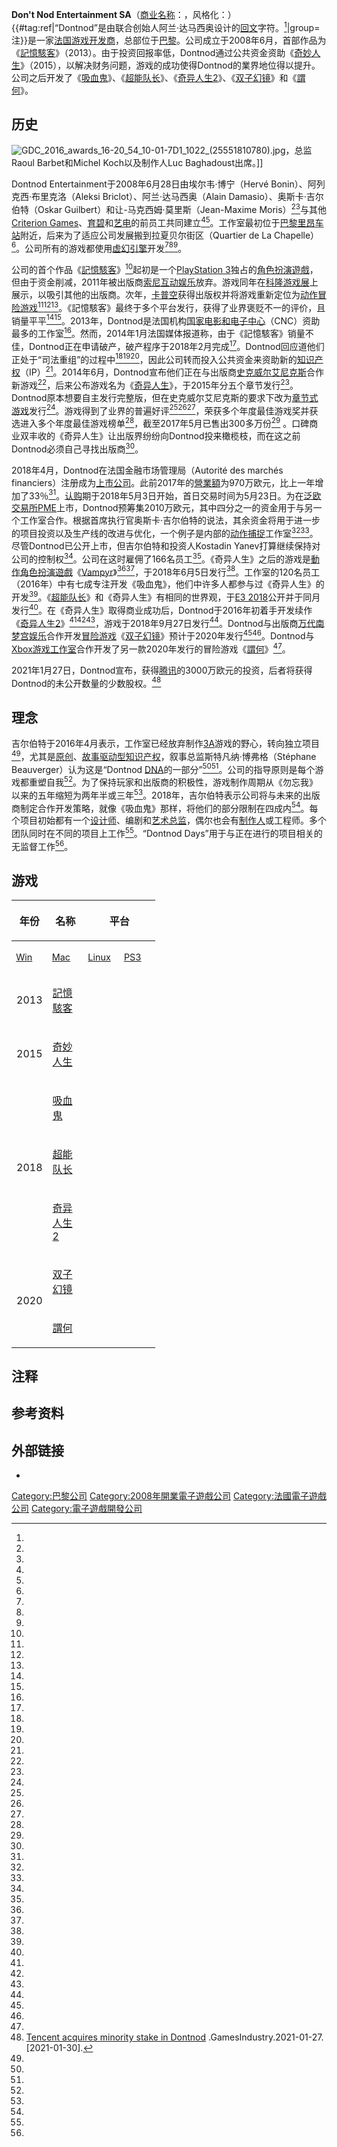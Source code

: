 {{NoteTA
|G1=Games
|1 =zh-cn:勿忘我; zh-tw:記憶駭客;
|2 =zh-hans:奇异人生; zh-hant:奇妙人生;
|3 = zh-hans:超能队长; zh-tw:超能隊長的奇異冒險;
|4 =zh-hans:双子幻镜; zh-hant:雙重鏡影;
}}
{{Infobox company
| name = Don't Nod Entertainment SA
| logo = Dontnod Entertainment Logo.png
| former_name = Don't Nod Entertainment SARL {{small|（2008–2018）}}
| trading_name = Dontnod Entertainment
| type = [[上市公司|上市公司]]
| traded_as = {{Euronext|ALDNE|FR0013331212}}
| ISIN = FR0013331212
| industry = [[电子游戏产业|电子游戏产业]]
| founded = {{Start date and age|2008|06|28}}
| founders = {{Unbulleted list|埃尔韦·博宁（Hervé Bonin）|阿列克西·布里克洛（Aleksi Briclot）|阿兰·达马西奥（Alain Damasio）|奥斯卡·吉尔伯特（Oskar Guilbert）|让-马克西姆·莫里斯（Jean-Maxime Moris）}}
| location_city = [[巴黎|巴黎]]
| location_country = 法国
| key_people = 奥斯卡·吉尔伯特（[[首席执行官|CEO]]）
| revenue = {{decrease}} 1395万[[欧元|欧元]]
| revenue_year = 2020年
| num_employees = {{increase}} 250人
| num_employees_year = 2020年
| website = {{URL|http://dont-nod.com/}}
}}

'''Don't Nod Entertainment SA'''（[[商业名称|商业名称]]：{{lang|en|Dontnod Entertainment}}，风格化：{{lang|en|DONTИOD}}）{{#tag:ref|“Dontnod”是由联合创始人阿兰·达马西奥设计的[[回文|回文]]字符。<ref name="Metro-Jun2018" />|group=注}}是一家[[法国|法国]][[游戏开发商|游戏开发商]]，总部位于[[巴黎|巴黎]]。公司成立于2008年6月，首部作品为《[[記憶駭客|記憶駭客]]》（2013）。由于投资回报率低，Dontnod通过公共资金资助《[[奇妙人生|奇妙人生]]》（2015），以解决财务问题，游戏的成功使得Dontnod的業界地位得以提升。公司之后开发了《[[吸血鬼_(遊戲)|吸血鬼]]》、《[[超能队长|超能队长]]》、《[[奇异人生2|奇异人生2]]》、《[[双子幻镜|双子幻镜]]》和《[[謂何|謂何]]》。

== 历史 ==
[[File:GDC_2016_awards_16-20_54_10-01-7D1_1022_(25551810780).jpg|thumb]]，总监Raoul Barbet和Michel Koch以及制作人Luc Baghadoust出席。]]

Dontnod Entertainment于2008年6月28日由埃尔韦·博宁（Hervé Bonin）、阿列克西·布里克洛（Aleksi Briclot）、阿兰·达马西奥（Alain Damasio）、奥斯卡·吉尔伯特（Oskar Guilbert）和让-马克西姆·莫里斯（Jean-Maxime Moris）<ref name="dont-nod.com" /><ref name="DONTNOD_Ent-Jun2018" />与其他[[Criterion_Games|Criterion Games]]、[[育碧|育碧]]和[[艺电|艺电]]的前员工共同建立<ref name="no nodding" /><ref name="please" />。工作室最初位于[[巴黎里昂车站|巴黎里昂车站]]附近，后来为了适应公司发展搬到拉夏贝尔街区（Quartier de La Chapelle）<ref name="3dg3" />。公司所有的游戏都使用[[虚幻引擎|虚幻引擎]]开发<ref name="unrealengine1" /><ref name="unrealengine2" /><ref name="unrealengine3" />。

公司的首个作品《[[記憶駭客|記憶駭客]]》<ref name="dark turn" />起初是一个[[PlayStation_3|PlayStation 3]]独占的[[電子角色扮演遊戲|角色扮演遊戲]]，但由于资金削减，2011年被出版商[[索尼互动娱乐|索尼互动娱乐]]放弃。游戏同年在[[科隆游戏展|科隆游戏展]]上展示，以吸引其他的出版商。次年，[[卡普空|卡普空]]获得出版权并将游戏重新定位为[[动作冒险游戏|动作冒险游戏]]<ref name="3dg3" /><ref name="IPpurchase" /><ref name="m4k1ng0f" />。《記憶駭客》最终于多个平台发行，获得了业界褒贬不一的评价，且销量平平<ref name="dark turn" /><ref name="IPpurchase" />。2013年，Dontnod是法国机构[[国家电影和电子中心|国家电影和电子中心]]（CNC）资助最多的工作室<ref name="Audureau-Feb2014" />。然而，2014年1月法国媒体报道称，由于《記憶駭客》销量不佳，Dontnod正在申请破产，破产程序于2018年2月完成<ref name="Debes-May2018" />。Dontnod回应道他们正处于“司法重组”的过程中<ref name="pls no nods" /><ref name="nods ew" /><ref name="y tho" />，因此公司转而投入公共资金来资助新的[[知识产权|知识产权]]（IP）<ref name="finance lack of nods" />。2014年6月，Dontnod宣布他们正在与出版商[[史克威尔艾尼克斯|史克威尔艾尼克斯]]合作新游戏<ref name="square enods" />，后来公布游戏名为《[[奇异人生|奇异人生]]》，于2015年分五个章节发行<ref name="wut is lyf" />。Dontnod原本想要自主发行完整版，但在史克威尔艾尼克斯的要求下改为[[章节式电子游戏|章节式游戏]]发行<ref name="3dg3" />。游戏得到了业界的普遍好评<ref name="0n3m3t4" /><ref name="tw0m3t4" /><ref name="thr33m3t4" />，荣获多个年度最佳游戏奖并获选进入多个年度最佳游戏榜单<ref name="4w4rd5" />，截至2017年5月已售出300多万份<ref name="c0p135" /> 。口碑商业双丰收的《奇异人生》让出版界纷纷向Dontnod投来橄榄枝，而在这之前Dontnod必须自己寻找出版商<ref name="mhm yes" />。

2018年4月，Dontnod在法国金融市场管理局（Autorité des marchés financiers）注册成为[[上市公司|上市公司]]。此前2017年的[[營業額|營業額]]为970万欧元，比上一年增加了33％<ref name="Dealessandri-Apr2018" />。[[认购|认购]]期于2018年5月3日开始，首日交易时间为5月23日。为在[[泛欧交易所|泛欧交易所]]PME上市，Dontnod预筹集2010万欧元，其中四分之一的资金用于与另一个工作室合作。根据首席执行官奥斯卡·吉尔伯特的说法，其余资金将用于进一步的项目投资以及生产线的改进与优化，一个例子是内部的[[动作捕捉|动作捕捉]]工作室<ref name="Debes-May2018" /><ref name="Batchelor-Jul2018" />。尽管Dontnod已公开上市，但吉尔伯特和投资人Kostadin Yanev打算继续保持对公司的控制权<ref name="Debes-May2018" />。公司在这时雇佣了166名员工<ref name="Debes-May2018" />。《奇异人生》之后的游戏是[[動作角色扮演遊戲|動作角色扮演遊戲]]《[[吸血鬼_(遊戲)|Vampyr]]》<ref name="nods suck" /><ref name="srsly" />，于2018年6月5日发行<ref name="O'Connor-Feb2018" />。工作室的120名员工（2016年）中有七成专注开发《吸血鬼》，他们中许多人都参与过《奇异人生》的开发<ref name="Handrahan-2016" />。《[[超能队长|超能队长]]》和《奇异人生》有相同的世界观，于[[2018年E3电子娱乐展|E3 2018]]公开并于同月发行<ref name="Farokhmanesh-Jun2018" />。在《奇异人生》取得商业成功后，Dontnod于2016年初着手开发续作《[[奇异人生2|奇异人生2]]》<ref name="c0p135" /><ref name="Riaz-2015" /><ref name="Porreca-2017" />，游戏于2018年9月27日发行<ref name="Phillips-Jun2018" />。Dontnod与出版商[[万代南梦宫娱乐|万代南梦宫娱乐]]合作开发[[冒险游戏|冒险游戏]]《[[双子幻镜|双子幻镜]]》预计于2020年发行<ref name="Byrne-2017" /><ref name="Chalk-Jun2019" />。Dontnod与[[Xbox游戏工作室|Xbox游戏工作室]]合作开发了另一款2020年发行的冒险游戏《[[謂何|謂何]]》<ref name="VanAllen-Nov2019" />。

2021年1月27日，Dontnod宣布，获得[[腾讯|腾讯]]的3000万欧元的投资，后者将获得Dontnod的未公开数量的少数股权。<ref>[https://www.gamesindustry.biz/articles/2021-01-27-tencent-acquires-minority-stake-in-dontnod Tencent acquires minority stake in Dontnod] {{Wayback|url=https://www.gamesindustry.biz/articles/2021-01-27-tencent-acquires-minority-stake-in-dontnod |date=20210131052050 }}.GamesIndustry.2021-01-27.[2021-01-30].</ref>

== 理念 ==
吉尔伯特于2016年4月表示，工作室已经放弃制作[[AAA_(电子游戏产业)|3A]]游戏的野心，转向独立项目<ref name="dark turn" />，尤其是[[原创|原创]]、[[故事驱动型|故事驱动型]][[知识产权|知识产权]]，叙事总监斯特凡纳·博弗格（Stéphane Beauverger）认为这是“Dontnod [[DNA|DNA]]的一部分”<ref name="3dg3" /><ref name="original nods" />。公司的指导原则是每个游戏都重塑自我<ref name="3dg3" />。为了保持玩家和出版商的积极性，游戏制作周期从《勿忘我》以来的五年缩短为两年半或三年<ref name="cycle years" />。2018年，吉尔伯特表示公司将与未来的出版商制定合作开发策略，就像《吸血鬼》那样，将他们的部分限制在四成内<ref name="Debes-May2018" />。每个项目初始都有一个[[游戏设计|设计师]]、编剧和[[艺术总监|艺术总监]]，偶尔也会有[[電子遊戲製作人|制作人]]或工程师。多个团队同时在不同的项目上工作<ref name="Batchelor-Jul2018" />。“Dontnod Days”用于与正在进行的项目相关的无监督工作<ref name="3dg3" />。

== 游戏 ==
{| class="wikitable"
! rowspan="2" | 年份
! rowspan="2" | 名称
! colspan="10" | 平台
! rowspan="2" | 发行商
|-
! style="width:3em; font-size:90%" | [[Microsoft_Windows|Win]]
! style="width:3em; font-size:90%" | [[MacOS|Mac]]
! style="width:3em; font-size:90%" | [[Linux|Linux]]
! style="width:3em; font-size:90%" | [[PlayStation_3|PS3]]
! style="width:3em; font-size:90%" | [[PlayStation_4|PS4]]
! style="width:3em; font-size:90%" | [[Xbox_360|X360]]
! style="width:3em; font-size:90%" | [[Xbox_One|XONE]]
! style="width:3em; font-size:90%" | [[任天堂Switch|Switch]]
! style="width:3em; font-size:90%" | [[iOS|iOS]]
! style="width:3em; font-size:90%" | [[Android|Android]]
|-
| 2013
| [[記憶駭客|記憶駭客]]
| {{Yes}}
| {{No}}
| {{No}}
| {{Yes}}
| {{No}}
| {{Yes}}
| {{No}}
| {{No}}
| {{No}}
| {{No}}
| [[卡普空|卡普空]]
|-
| 2015
| [[奇妙人生|奇妙人生]]
| {{Yes}}
| {{Yes}}
| {{Yes}}
| {{Yes}}
| {{Yes}}
| {{Yes}}
| {{Yes}}
| {{No}}
| {{Yes}}
| {{Yes}}
| [[史克威尔艾尼克斯|史克威尔艾尼克斯]]
|-
| rowspan="3" | 2018
| [[吸血鬼_(遊戲)|吸血鬼]]
| {{Yes}}
| {{No}}
| {{No}}
| {{No}}
| {{Yes}}
| {{No}}
| {{Yes}}
| {{Yes}}
| {{No}}
| {{No}}
| [[Focus_Home_Interactive|Focus Home Interactive]]
|-
| [[超能队长|超能队长]]
| {{Yes}}
| {{No}}
| {{No}}
| {{No}}
| {{Yes}}
| {{No}}
| {{Yes}}
| {{No}}
| {{No}}
| {{No}}
| rowspan="2" | 史克威尔艾尼克斯
|-
| [[奇异人生2|奇异人生2]]
| {{Yes}}
| {{Yes}}
| {{Yes}}
| {{No}}
| {{Yes}}
| {{No}}
| {{Yes}}
| {{No}}
| {{No}}
| {{No}}
|-
| rowspan="2" | 2020
| [[双子幻镜|双子幻镜]]
| {{Yes}}
| {{No}}
| {{No}}
| {{No}}
| {{Yes}}
| {{No}}
| {{Yes}}
| {{No}}
| {{No}}
| {{No}}
| [[万代南梦宫娱乐|万代南梦宫娱乐]]
|-
| [[謂何|謂何]]
| {{Yes}}
| {{No}}
| {{No}}
| {{No}}
| {{No}}
| {{No}}
| {{Yes}}
| {{No}}
| {{No}}
| {{No}}
| [[Xbox游戏工作室|Xbox游戏工作室]]
|}

==注释==
{{Reflist|group="注"|1}}

== 参考资料 ==
{{Reflist|30em|refs=

<ref name="no nodding">{{cite web |url=http://www.vg247.com/2012/08/14/remember-me-capcom-announces-new-ip-from-dontnod/ |title=Remember Me: Capcom announces new IP from Dontnod Entertainment |first=Dave |last=Cook |date=2012-08-14 |website=[[VG247|VG247]] |publisher=[[VG247|Videogaming247 Ltd]] |archivedate=2014-12-11 |archiveurl=https://archive.is/20141211000926/http://www.vg247.com/2012/08/14/remember-me-capcom-announces-new-ip-from-dontnod/ |deadurl=no |accessdate=2016-03-21 }}</ref>

<ref name="please">{{cite web |url=http://uk.ign.com/articles/2011/07/11/dontnod-entertainment-outlines-its-first-video-game-on-console |title=Dontnod Entertainment Outlines its First Video Game on Console |author=IGN Staff |date=2011-07-11 |website=[[IGN|IGN]] |publisher=Ziff Davis |archivedate=2014-12-11 |archiveurl=https://archive.is/20141211000919/http://uk.ign.com/articles/2011/07/11/dontnod-entertainment-outlines-its-first-video-game-on-console |deadurl=no |accessdate=2016-03-21 }}</ref>

<ref name="dark turn">{{cite web |url=http://www.polygon.com/2016/4/25/11473076/vampyr-dontnod-life-is-strange |title=From Life is Strange to Vampyr: Dontnod's dark turn |first=Megan |last=Farokhmanesh |date=2016-04-25 |website=[[Polygon|Polygon]] |publisher=Vox Media |archivedate=2016-04-25 |archiveurl=https://archive.is/20160425133039/http://www.polygon.com/2016/4/25/11473076/vampyr-dontnod-life-is-strange |deadurl=no |accessdate=2019-05-24 }}</ref>

<ref name="pls no nods">{{cite web |url=http://www.gamasutra.com/view/news/209759/Remember_Me_studio_Dontnod_files_for_bankruptcy__report.php |title=Remember Me studio boss downplays bankruptcy reports |first=Mike |last=Rose |date=2014-01-31 |website=[[Gamasutra|Gamasutra]] |publisher=UBM plc |archivedate=2014-12-08 |archiveurl=https://archive.is/20141208185541/http://www.gamasutra.com/view/news/209759/Remember_Me_studio_Dontnod_files_for_bankruptcy__report.php |deadurl=no |accessdate=2016-03-21 }}</ref>

<ref name="nods ew">{{cite web |url=http://www.gamesindustry.biz/articles/2014-01-31-dontnod-ceo-there-is-no-bankruptcy |title=Dontnod CEO: "There is no bankruptcy" |first=Rachel |last=Weber |date=2014-01-31 |website=GamesIndustry.biz |publisher=[[Eurogamer|Gamer Network]] |archivedate=2017-06-04 |archiveurl=https://archive.is/20170604085523/http://www.gamesindustry.biz/articles/2014-01-31-dontnod-ceo-there-is-no-bankruptcy |deadurl=no |accessdate=2019-05-24 }}</ref>

<ref name="y tho">{{cite web |url=http://www.gamesindustry.biz/articles/2014-08-14-hitting-reset-dontnods-new-episode |title=Hitting reset: Dontnod's new episode |first=Brendan |last=Sinclair |date=2014-08-14 |website=GamesIndustry.biz |publisher=[[Eurogamer|Gamer Network]] |archivedate=2014-12-11 |archiveurl=https://archive.is/20141211001543/http://www.gamesindustry.biz/articles/2014-08-14-hitting-reset-dontnods-new-episode |deadurl=no |accessdate=2016-03-21 }}</ref>

<ref name="finance lack of nods">{{cite web |url=http://www.gamekult.com/actu/le-prochain-dontnod-remember-me-nomme-maj-A112109.html |title=Le prochain DONTNOD (Remember Me) nommé ? [MàJ] |first=Thomas |last=Cusseau |date=2013-10-04 |website=Gamekult |language= |archivedate=2016-03-29 |archiveurl=https://archive.is/20160329123011/http://www.gamekult.com/actu/le-prochain-dontnod-remember-me-nomme-maj-A112109.html |deadurl=yes |accessdate=2016-03-21 }}</ref>

<ref name="square enods">{{cite web |url=http://www.ign.com/articles/2014/06/05/remember-me-developer-dontnod-creating-new-game-with-square-enix |title=Remember Me Developer Dontnod Creating New Game With Square Enix |first=Evan |last=Campbell |date=2014-06-05 |website=[[IGN|IGN]] |publisher=Ziff Davis |archivedate=2014-12-08 |archiveurl=https://archive.is/20141208185528/http://www.ign.com/articles/2014/06/05/remember-me-developer-dontnod-creating-new-game-with-square-enix |deadurl=no |accessdate=2016-03-21 }}</ref>

<ref name="wut is lyf">{{cite web |url=http://www.joystiq.com/2014/08/14/life-is-strange-ambiguous-young-love-among-leading-ladies/ |title=Life is Strange: Ambiguous young love among leading ladies |first=Jessica |last=Conditt |date=2014-08-14 |website=[[Engadget|Engadget]] |publisher=[[美国在线|AOL]] |via=[[Joystiq|Joystiq]] |archivedate=2014-11-11 |archiveurl=https://archive.is/20141111210737/http://www.joystiq.com/2014/08/14/life-is-strange-ambiguous-young-love-among-leading-ladies/ |deadurl=no |accessdate=2016-03-21 }}</ref>

<ref name="mhm yes">{{cite web |url=http://www.mcvuk.com/news/read/publishers-are-now-calling-us-how-life-is-strange-has-transformed-dontnod/0171405 |title='Publishers are now calling us' – How Life is Strange has transformed Dontnod |first=Christopher |last=Dring |date=2016-08-19 |website=MCV |publisher=NewBay Media |archivedate=2016-08-19 |archiveurl=https://archive.is/20160819131010/http://www.mcvuk.com/news/read/publishers-are-now-calling-us-how-life-is-strange-has-transformed-dontnod/0171405 |deadurl=yes |access-date=2016-08-19 }}</ref>

<ref name="original nods">{{cite web |url=https://www.develop-online.net/news/dontnod-ceo-dismisses-telltale-comparisons-reinforces-commitment-to-original-ip/0223754 |title=Dontnod CEO dismisses Telltale comparisons, reinforces commitment to original IP |first=Matthew |last=Jarvis |date=2016-09-05 |website=[[開發_(雜誌)|Develop]] |publisher=NewBay Media |archivedate=2017-06-04 |archiveurl=https://archive.is/20170604090132/https://www.develop-online.net/news/dontnod-ceo-dismisses-telltale-comparisons-reinforces-commitment-to-original-ip/0223754 |deadurl=no |accessdate=2019-05-24 }}</ref>

<ref name="cycle years">{{cite web |url=http://www.mcvuk.com/news/read/how-life-is-strange-changed-dontnod/0174354 |title=How Life is Strange changed Dontnod |first=Christopher |last=Dring |date=2016-10-25 |website=MCV |publisher=NewBay Media |archivedate=2017-06-04 |archiveurl=https://archive.is/20170604090238/http://www.mcvuk.com/news/read/how-life-is-strange-changed-dontnod/0174354 |deadurl=no |accessdate=2019-05-24 }}</ref>

<ref name="nods suck">{{cite web |url=http://www.hardcoregamer.com/2014/11/28/dontnod-entertainment-working-on-unannounced-ps4xbox-one-rpg/119685/ |title=Dontnod Entertainment Working on Unannounced PS4/Xbox One RPG |first=Steve |last=Hannley |date=2014-11-28 |website=Hardcore Gamer |archivedate=2014-12-11 |archiveurl=https://archive.is/20141211001555/http://www.hardcoregamer.com/2014/11/28/dontnod-entertainment-working-on-unannounced-ps4xbox-one-rpg/119685/ |deadurl=no |accessdate=2019-05-24 }}</ref>

<ref name="srsly">{{cite web |url=http://www.ign.com/articles/2015/01/20/remember-me-and-life-is-strange-dev-making-rpg-vampyr |title=Remember Me and Life Is Strange Dev Making RPG Vampyr |first=Wesley |last=Copeland |date=2015-01-20 |website=[[IGN|IGN]] |publisher=Ziff Davis |archivedate=2015-01-22 |archiveurl=https://archive.is/20150122020620/http://www.ign.com/articles/2015/01/20/remember-me-and-life-is-strange-dev-making-rpg-vampyr |deadurl=no |accessdate=2016-03-21 }}</ref>

<ref name="c0p135">{{cite web |url=http://www.eurogamer.net/articles/2017-05-18-life-is-strange-2-finally-confirmed |title=Life is Strange 2 finally confirmed |first=Tom |last=Phillips |date=2017-05-18 |website=[[Eurogamer|Eurogamer]] |publisher=[[Eurogamer|Gamer Network]] |archivedate=2017-05-18 |archiveurl=https://archive.is/20170518163842/http://www.eurogamer.net/articles/2017-05-18-life-is-strange-2-finally-confirmed |deadurl=no |accessdate=2019-05-24 }}</ref>

<ref name="3dg3">{{cite magazine |title=Dontnod Entertainment |issue=293 |first=Ben |last=Barnes |magazine=[[Edge_(杂志)|Edge]] |pages=94–97 |publisher=[[未來出版社|Future Publishing]] |date=June 2016}}</ref>

<ref name="m4k1ng0f">{{cite web |url=https://www.youtube.com/watch?v=Mu1WH7gH_ww |title=Rewind – Forward The Making of Remember Me |author=Remember Me Game |date=2013-10-24 |website=[[YouTube|YouTube]] |publisher=[[Google|Google]] |accessdate=2019-05-24 |archive-date=2018-12-19 |archive-url=https://web.archive.org/web/20181219052636/https://www.youtube.com/watch?v=Mu1WH7gH_ww |dead-url=no }}</ref>

<ref name="IPpurchase">{{cite web |url=http://www.gamesindustry.biz/articles/2012-08-14-capcom-grabs-ip-rights-to-new-title-remember-me |title=Capcom grabs IP rights to new title Remember Me |first=Matt |last=Martin |date=2012-08-14 |website=GamesIndustry.biz |publisher=[[Eurogamer|Gamer Network]] |archivedate=2012-08-16 |archiveurl=https://web.archive.org/web/20120816021843/http://www.gamesindustry.biz/articles/2012-08-14-capcom-grabs-ip-rights-to-new-title-remember-me |deadurl=no |accessdate=2019-05-24 }}</ref>

<ref name="4w4rd5">{{cite web |url=https://www.legendary.com/legendary-digital-studios-partners-with-square-enix-and-dj2-to-adapt-award-winning-episodic-videogame-life-is-strange-into-digital-series/ |title=Legendary Digital Studios Partners with Square Enix and dj2 to Adapt Award Winning Episodic Videogame Life Is Strange™ into Digital Series |date=2016-07-27 |website=[[传奇影业|Legendary Entertainment]] |publisher=[[万达集团|Wanda Group]] |archivedate=2017-06-01 |archiveurl=https://archive.is/20170601063430/http://www.legendary.com/legendary-digital-studios-partners-with-square-enix-and-dj2-to-adapt-award-winning-episodic-videogame-life-is-strange-into-digital-series/ |deadurl=no  }}</ref>

<ref name="0n3m3t4">{{cite web |url=http://www.metacritic.com/game/playstation-4/life-is-strange |title=Life is Strange PlayStation 4 |website=[[Metacritic|Metacritic]] |publisher=[[CBS互動|CBS Interactive]] |archivedate=2016-12-13 |archiveurl=https://archive.is/20161213213357/http://www.metacritic.com/game/playstation-4/life-is-strange |deadurl=no |accessdate=2019-05-24 }}</ref>

<ref name="tw0m3t4">{{cite web |url=http://www.metacritic.com/game/pc/life-is-strange |title=Life is Strange PC |website=[[Metacritic|Metacritic]] |publisher=[[CBS互動|CBS Interactive]] |archivedate=2016-04-12 |archiveurl=https://archive.is/20160412070043/http://www.metacritic.com/game/pc/life-is-strange |deadurl=no |accessdate=2019-05-24 }}</ref>

<ref name="thr33m3t4">{{cite web |url=http://www.metacritic.com/game/xbox-one/life-is-strange |title=Life is Strange Xbox One |website=[[Metacritic|Metacritic]] |publisher=[[CBS互動|CBS Interactive]] |archivedate=2016-12-13 |archiveurl=https://archive.is/20161213213357/http://www.metacritic.com/game/xbox-one/life-is-strange |deadurl=no |accessdate=2019-05-24 }}</ref>

<ref name="unrealengine1">{{cite web |url=https://www.unrealengine.com/showcase/remember-me |title=Dontnod Entertainment Brings Neo-Paris to Life with Unreal Engine 3 |first=John |last=Gaudiosi |date=2013-07-30 |website=[[虚幻引擎|Unreal Engine]] |publisher=[[Epic_Games|Epic Games]] |archivedate=2017-05-31 |archiveurl=https://archive.is/20170531163823/http://www.unrealengine.com/en-US/showcase/remember-me |deadurl=yes |accessdate=2019-05-24 }}</ref>

<ref name="unrealengine2">{{cite web |url=http://kotaku.com/what-telltale-could-learn-from-life-is-strange-1683794466 |title=What Telltale Could Learn From Life is Strange |first=Kirk |last=Hamilton |date=2015-02-04 |website=[[Kotaku|Kotaku]] |publisher=Univision Communications |archivedate=2015-02-05 |archiveurl=https://archive.is/20150205093256/http://kotaku.com/what-telltale-could-learn-from-life-is-strange-1683794466 |deadurl=no |accessdate=2019-05-24 }}</ref>

<ref name="unrealengine3">{{cite web |url=http://www.gamespot.com/articles/this-new-world-war-1-vampire-game-explores-a-dark-/1100-6432715/ |title=This New World War 1 Vampire Game Explores a "Dark and Brutal" World |first=Eddie |last=Makuch |date=2015-12-02 |website=[[GameSpot|GameSpot]] |publisher=[[CBS互動|CBS Interactive]] |archivedate=2015-12-03 |archiveurl=https://web.archive.org/web/20151203153729/http://www.gamespot.com/articles/this-new-world-war-1-vampire-game-explores-a-dark-/1100-6432715/ |deadurl=no |accessdate=2016-03-21 }}</ref>

<ref name="Handrahan-2016">{{cite web|url=http://www.gamesindustry.biz/articles/2016-10-18-there-are-not-as-many-questions-we-have-more-freedom-now|title="There are not as many questions. We have more freedom now"|first=Matthew|last=Handrahan|date=2016-10-18|website=GamesIndustry.biz|publisher=[[Eurogamer|Gamer Network]]|archivedate=2016-10-19|archiveurl=https://web.archive.org/web/20161019234209/http://www.gamesindustry.biz/articles/2016-10-18-there-are-not-as-many-questions-we-have-more-freedom-now|deadurl=no|accessdate=2017-01-29}}</ref>

<ref name="Riaz-2015">{{cite web|url=http://www.hardcoregamer.com/2015/11/23/life-is-strange-limited-edition-coming-to-north-america-for-pc/178900/|title=Life Is Strange Limited Edition Coming to North America for PC|first=Adnan|last=Riaz|date=2015-11-23|website=Hardcore Gamer|archivedate=2016-07-27|archiveurl=https://archive.is/20160727042640/http://www.hardcoregamer.com/2015/11/23/life-is-strange-limited-edition-coming-to-north-america-for-pc/178900/|deadurl=no|accessdate=2019-05-24}}</ref>

<ref name="Porreca-2017">{{cite web|url=https://www.destructoid.com/a-new-life-is-strange-game-is-in-the-works-436830.phtml|title=A new Life is Strange game is in the works|first=Ray|last=Porreca|date=2017-05-18|website=[[Destructoid|Destructoid]]|publisher=[[Destructoid|ModernMethod]]|archivedate=2017-06-01|archiveurl=https://archive.is/20170601064007/https://www.destructoid.com/a-new-life-is-strange-game-is-in-the-works-436830.phtml|deadurl=no|accessdate=2019-05-24}}</ref>

<ref name="O'Connor-Feb2018">{{cite web|url=https://www.rockpapershotgun.com/2018/02/08/vampyr-release-date-june-5/|title=Dontnod’s Vampyr rises on June 5|first=Alice|last=O'Connor|date=2018-02-08|website=[[Rock,_Paper,_Shotgun|Rock, Paper, Shotgun]]|archivedate=2020-08-20|archiveurl=https://web.archive.org/web/20200820165623/https://www.rockpapershotgun.com/2018/02/08/vampyr-release-date-june-5/|deadurl=no|accessdate=2019-05-24}}</ref>

<ref name="Byrne-2017">{{cite web|url=https://www.mcvuk.com/business/exclusive-bandai-namco-partners-with-life-is-strange-studio-dontnod-on-new-|title=EXCLUSIVE: Bandai Namco partners with Life is Strange studio Dontnod on new narrative adventure IP|first=Katharine|last=Byrne|date=2017-08-22|website=MCV|archivedate=2017-08-23|archiveurl=https://archive.is/20170823020320/http://www.mcvuk.com/news/read/exclusive-bandai-namco-partners-with-dontnod-on-new-narrative-adventure-ip/0186186|deadurl=no|accessdate=2019-05-24}}</ref>

<ref name="dont-nod.com">{{cite web|url=http://dont-nod.com/en/studio/|title=Discover Our Story|website=Dontnod Entertainment|archivedate=2018-03-17|archiveurl=https://archive.today/20180317123405/http://dont-nod.com/en/studio/|deadurl=no|access-date=2018-03-15}}</ref>

<ref name="Dealessandri-Apr2018">{{cite web|url=https://www.mcvuk.com/business/life-is-strange-dev-dontnod-makes-the-first-step-towards-going-public|title=Life is Strange dev Dontnod makes the first step towards going public|first=Marie|last=Dealessandri|date=2018-04-19|website=MCV|accessdate=2019-05-24|archive-date=2019-09-25|archive-url=https://web.archive.org/web/20190925001418/https://www.mcvuk.com/life-is-strange-dev-dontnod-makes-the-first-step-towards-going-public/|dead-url=no}}</ref>

<ref name="Debes-May2018">{{cite web|url=https://www.lesechos.fr/tech-medias/hightech/0301627821613-le-studio-francais-de-jeu-video-dontnod-compte-lever-20-millions-deuros-en-bourse-2173602.php|title=Le studio français de jeu vidéo Dontnod compte lever 20 millions d'euros en Bourse|first=Florian|last=Debes|date=2018-05-03|website=[[回聲報_(法國)|Les Échos]]|language=|archivedate=2018-05-04|archiveurl=https://archive.today/20180504155556/https://www.lesechos.fr/tech-medias/hightech/0301627821613-le-studio-francais-de-jeu-video-dontnod-compte-lever-20-millions-deuros-en-bourse-2173602.php|deadurl=no|access-date=2018-05-04}}</ref>

<ref name="Chalk-Jun2019">{{cite web|url=https://www.pcgamer.com/dontnods-twin-mirror-delayed-will-launch-next-year-as-an-epic-store-exclusive/|title=Dontnod's Twin Mirror delayed, will launch next year as an Epic Store exclusive|first=Andy|last=Chalk|date=2019-06-13|website=[[PC_Gamer|PC Gamer]]|archivedate=2019-06-15|archiveurl=https://archive.today/20190615012642/https://www.pcgamer.com/dontnods-twin-mirror-delayed-will-launch-next-year-as-an-epic-store-exclusive/|dead-url=no|accessdate=2020-01-17}}</ref>

<ref name="Farokhmanesh-Jun2018">{{cite web|url=https://www.theverge.com/2018/6/10/17446874/the-awesome-adventures-of-captain-spirit-release-date-life-is-strange|title=New Life is Strange game, The Awesome Adventures of Captain Spirit, coming June 26th|first=Megan|last=Farokhmanesh|date=2018-06-10|website=[[The_Verge|The Verge]]|accessdate=2019-05-24|archive-date=2018-06-10|archive-url=https://web.archive.org/web/20180610210842/https://www.theverge.com/2018/6/10/17446874/the-awesome-adventures-of-captain-spirit-release-date-life-is-strange|dead-url=no}}</ref>

<ref name="Metro-Jun2018">{{cite web|url=https://metro.co.uk/2018/06/19/the-awesome-adventures-of-captain-spirit-preview-and-interview-life-is-strange-too-7644552/|title=The Awesome Adventures Of Captain Spirit preview and interview – Life is Strange too|date=2018-06-19|website=Metro|archivedate=2018-06-23|archiveurl=https://archive.today/20180623122742/http://metro.co.uk/2018/06/19/the-awesome-adventures-of-captain-spirit-preview-and-interview-life-is-strange-too-7644552/|deadurl=no|access-date=2018-06-23}}</ref>

<ref name="Phillips-Jun2018">{{cite web|url=https://www.eurogamer.net/articles/2018-06-22-life-is-strange-2s-first-episode-has-a-release-date|title=Life is Strange 2's first episode has a release date|first=Tom|last=Phillips|date=2018-06-22|website=[[Eurogamer|Eurogamer]]|accessdate=2019-05-24|archive-date=2018-06-22|archive-url=https://web.archive.org/web/20180622172231/https://www.eurogamer.net/articles/2018-06-22-life-is-strange-2s-first-episode-has-a-release-date|dead-url=no}}</ref>

<ref name="DONTNOD_Ent-Jun2018">{{cite tweet|user=DONTNOD_Ent|author=Dontnod Entertainment|number=1012419447045451776|date=2018-06-28|title=It's our 10-year anniversary today! Thank you to everyone for your support. We wouldn’t be here without you! Thanks to our publishers: Capcom (#RememberMe), @FocusHome (#Vampyr), Bandai Namco (@TwinMirrorGame), Square Enix (@LifeIsStrange/#CaptainSpirit)|archivedate=2018-06-30|archiveurl=https://archive.today/20180630071645/http://twitter.com/DONTNOD_Ent/status/1012419447045451776?ref_src=twsrc%5Etfw|deadurl=no}}</ref>

<ref name="Batchelor-Jul2018">{{cite web|url=https://www.gamesindustry.biz/articles/2018-07-25-the-chart-topping-return-of-dontnod-entertainment|title=The chart-topping return of Dontnod Entertainment|first=James|last=Batchelor|date=2018-07-25|website=GamesIndustry.biz|archivedate=2018-07-25|archiveurl=https://web.archive.org/web/20180725172922/https://www.gamesindustry.biz/articles/2018-07-25-the-chart-topping-return-of-dontnod-entertainment|deadurl=no|accessdate=2019-05-24}}</ref>

<ref name="Audureau-Feb2014">{{cite web|url=https://www.gamekult.com/actualite/dontnod-le-plus-subventionne-en-2013-128922.html|title=DONTNOD, le plus subventionné en 2013|first=William|last=Audureau|date=2014-02-11|website=Gamekult|language=|archivedate=2019-01-02|archiveurl=https://archive.today/20190102125819/https://www.gamekult.com/actualite/dontnod-le-plus-subventionne-en-2013-128922.html|deadurl=no|access-date=2019-05-24}}</ref>

<ref name="Actusnews-Apr2018">{{cite web|url=https://www.actusnews.com/fr/DONTNOD-ENTERTAINMENT/cp/2019/04/02/2018-revenues-up-47_4-per-cent|title=2018 REVENUES: UP 47.4%|date=2019-04-02|website=Actusnews|language=|archivedate=2019-04-04|archiveurl=https://archive.today/20190404130959/https://www.actusnews.com/fr/DONTNOD-ENTERTAINMENT/cp/2019/04/02/2018-revenues-up-47_4-per-cent|dead-url=no|accessdate=2019-05-24}}</ref>

<ref name="VanAllen-Nov2019">{{cite web|url=https://www.usgamer.net/articles/life-is-strange-developers-new-game-will-explore-memories-and-the-trans-experience-through-twins|title=Life is Strange Developer's New Game Will Explore Memories and the Trans Experience Through Twins|first=Eric|last=Van Allen|date=2019-11-14|website=[[USgamer|USgamer]]|archivedate=2019-11-14|archiveurl=https://web.archive.org/web/20191114231912/https://www.usgamer.net/articles/life-is-strange-developers-new-game-will-explore-memories-and-the-trans-experience-through-twins|dead-url=no|accessdate=2020-01-17}}</ref>

}}

== 外部链接 ==
* {{Official website}}

{{portal bar|公司|法国|电子游戏}}
{{Dontnod}}
{{Life Is Strange}}

[[Category:巴黎公司|Category:巴黎公司]]
[[Category:2008年開業電子遊戲公司|Category:2008年開業電子遊戲公司]]
[[Category:法國電子遊戲公司|Category:法國電子遊戲公司]]
[[Category:電子遊戲開發公司|Category:電子遊戲開發公司]]
{{Good article}}